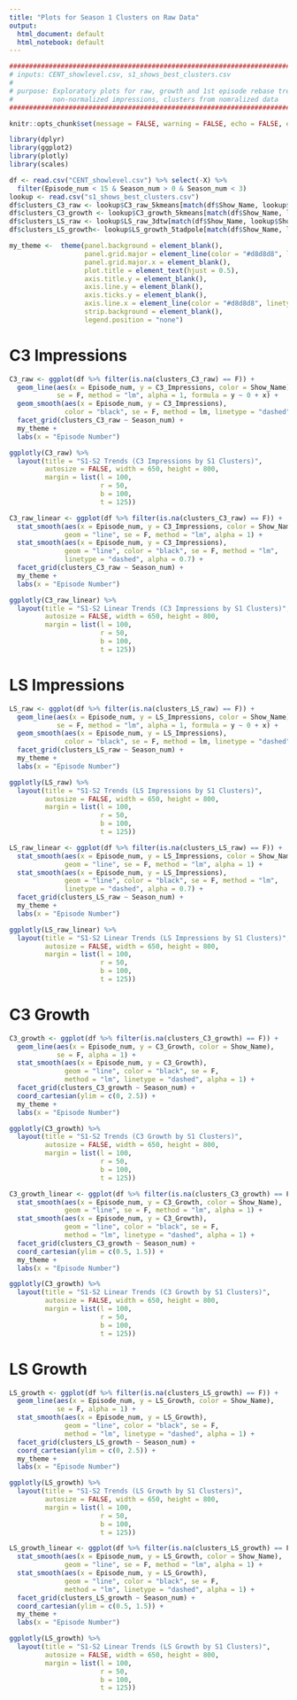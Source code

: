 ---
title: "Plots for Season 1 Clusters on Raw Data"
output:
  html_document: default
  html_notebook: default
---

```{r}
##################################################################################
# inputs: CENT_showlevel.csv, s1_shows_best_clusters.csv
#
# purpose: Exploratory plots for raw, growth and 1st episode rebase trends,
#          non-normalized impressions, clusters from nomralized data
##################################################################################
```

```{r setup, include=FALSE}
knitr::opts_chunk$set(message = FALSE, warning = FALSE, echo = FALSE, error = FALSE)
```

```{r}
library(dplyr)
library(ggplot2)
library(plotly)
library(scales)
```

```{r}
df <- read.csv("CENT_showlevel.csv") %>% select(-X) %>% 
  filter(Episode_num < 15 & Season_num > 0 & Season_num < 3)
lookup <- read.csv("s1_shows_best_clusters.csv")
df$clusters_C3_raw <- lookup$C3_raw_5kmeans[match(df$Show_Name, lookup$Show_Name)]
df$clusters_C3_growth <- lookup$C3_growth_5kmeans[match(df$Show_Name, lookup$Show_Name)]
df$clusters_LS_raw <- lookup$LS_raw_3dtw[match(df$Show_Name, lookup$Show_Name)]
df$clusters_LS_growth<- lookup$LS_growth_5tadpole[match(df$Show_Name, lookup$Show_Name)]
```

```{r}
my_theme <-  theme(panel.background = element_blank(), 
                   panel.grid.major = element_line(color = "#d8d8d8", linetype = "dotted"), 
                   panel.grid.major.x = element_blank(), 
                   plot.title = element_text(hjust = 0.5),
                   axis.title.y = element_blank(),
                   axis.line.y = element_blank(),
                   axis.ticks.y = element_blank(),
                   axis.line.x = element_line(color = "#d8d8d8", linetype = "dashed"),
                   strip.background = element_blank(), 
                   legend.position = "none")
```

# C3 Impressions

```{r, fig.height=8}
C3_raw <- ggplot(df %>% filter(is.na(clusters_C3_raw) == F)) +
  geom_line(aes(x = Episode_num, y = C3_Impressions, color = Show_Name), 
            se = F, method = "lm", alpha = 1, formula = y ~ 0 + x) +
  geom_smooth(aes(x = Episode_num, y = C3_Impressions), 
              color = "black", se = F, method = lm, linetype = "dashed") +
  facet_grid(clusters_C3_raw ~ Season_num) +
  my_theme + 
  labs(x = "Episode Number")

ggplotly(C3_raw) %>% 
  layout(title = "S1-S2 Trends (C3 Impressions by S1 Clusters)",
         autosize = FALSE, width = 650, height = 800, 
         margin = list(l = 100, 
                       r = 50, 
                       b = 100, 
                       t = 125))
```

```{r, fig.height=8}
C3_raw_linear <- ggplot(df %>% filter(is.na(clusters_C3_raw) == F)) +
  stat_smooth(aes(x = Episode_num, y = C3_Impressions, color = Show_Name), 
              geom = "line", se = F, method = "lm", alpha = 1) +
  stat_smooth(aes(x = Episode_num, y = C3_Impressions), 
              geom = "line", color = "black", se = F, method = "lm", 
              linetype = "dashed", alpha = 0.7) +
  facet_grid(clusters_C3_raw ~ Season_num) +
  my_theme +
  labs(x = "Episode Number")

ggplotly(C3_raw_linear) %>% 
  layout(title = "S1-S2 Linear Trends (C3 Impressions by S1 Clusters)",
         autosize = FALSE, width = 650, height = 800, 
         margin = list(l = 100, 
                       r = 50, 
                       b = 100, 
                       t = 125))
```

# LS Impressions

```{r, fig.height=8}
LS_raw <- ggplot(df %>% filter(is.na(clusters_LS_raw) == F)) +
  geom_line(aes(x = Episode_num, y = LS_Impressions, color = Show_Name), 
            se = F, method = "lm", alpha = 1, formula = y ~ 0 + x) +
  geom_smooth(aes(x = Episode_num, y = LS_Impressions), 
              color = "black", se = F, method = lm, linetype = "dashed") +
  facet_grid(clusters_LS_raw ~ Season_num) +
  my_theme + 
  labs(x = "Episode Number")

ggplotly(LS_raw) %>% 
  layout(title = "S1-S2 Trends (LS Impressions by S1 Clusters)",
         autosize = FALSE, width = 650, height = 800, 
         margin = list(l = 100, 
                       r = 50, 
                       b = 100, 
                       t = 125))
```

```{r, fig.height=8}
LS_raw_linear <- ggplot(df %>% filter(is.na(clusters_LS_raw) == F)) +
  stat_smooth(aes(x = Episode_num, y = LS_Impressions, color = Show_Name), 
              geom = "line", se = F, method = "lm", alpha = 1) +
  stat_smooth(aes(x = Episode_num, y = LS_Impressions), 
              geom = "line", color = "black", se = F, method = "lm", 
              linetype = "dashed", alpha = 0.7) +
  facet_grid(clusters_LS_raw ~ Season_num) +
  my_theme +
  labs(x = "Episode Number")

ggplotly(LS_raw_linear) %>% 
  layout(title = "S1-S2 Linear Trends (LS Impressions by S1 Clusters)",
         autosize = FALSE, width = 650, height = 800, 
         margin = list(l = 100, 
                       r = 50, 
                       b = 100, 
                       t = 125))
```

# C3 Growth

```{r, fig.height=8}
C3_growth <- ggplot(df %>% filter(is.na(clusters_C3_growth) == F)) +
  geom_line(aes(x = Episode_num, y = C3_Growth, color = Show_Name), 
            se = F, alpha = 1) +
  stat_smooth(aes(x = Episode_num, y = C3_Growth), 
              geom = "line", color = "black", se = F, 
              method = "lm", linetype = "dashed", alpha = 1) +
  facet_grid(clusters_C3_growth ~ Season_num) +
  coord_cartesian(ylim = c(0, 2.5)) +
  my_theme +
  labs(x = "Episode Number")

ggplotly(C3_growth) %>% 
  layout(title = "S1-S2 Trends (C3 Growth by S1 Clusters)",
         autosize = FALSE, width = 650, height = 800, 
         margin = list(l = 100, 
                       r = 50, 
                       b = 100, 
                       t = 125))
```

```{r, fig.height=8}
C3_growth_linear <- ggplot(df %>% filter(is.na(clusters_C3_growth) == F)) +
  stat_smooth(aes(x = Episode_num, y = C3_Growth, color = Show_Name), 
              geom = "line", se = F, method = "lm", alpha = 1) +
  stat_smooth(aes(x = Episode_num, y = C3_Growth), 
              geom = "line", color = "black", se = F, 
              method = "lm", linetype = "dashed", alpha = 1) +
  facet_grid(clusters_C3_growth ~ Season_num) +
  coord_cartesian(ylim = c(0.5, 1.5)) +
  my_theme +
  labs(x = "Episode Number")

ggplotly(C3_growth) %>% 
  layout(title = "S1-S2 Linear Trends (C3 Growth by S1 Clusters)",
         autosize = FALSE, width = 650, height = 800, 
         margin = list(l = 100, 
                       r = 50, 
                       b = 100, 
                       t = 125))
```

# LS Growth

```{r, fig.height=8}
LS_growth <- ggplot(df %>% filter(is.na(clusters_LS_growth) == F)) +
  geom_line(aes(x = Episode_num, y = LS_Growth, color = Show_Name), 
            se = F, alpha = 1) +
  stat_smooth(aes(x = Episode_num, y = LS_Growth), 
              geom = "line", color = "black", se = F, 
              method = "lm", linetype = "dashed", alpha = 1) +
  facet_grid(clusters_LS_growth ~ Season_num) +
  coord_cartesian(ylim = c(0, 2.5)) +
  my_theme +
  labs(x = "Episode Number")

ggplotly(LS_growth) %>% 
  layout(title = "S1-S2 Trends (LS Growth by S1 Clusters)",
         autosize = FALSE, width = 650, height = 800, 
         margin = list(l = 100, 
                       r = 50, 
                       b = 100, 
                       t = 125))
```

```{r, fig.height=8}
LS_growth_linear <- ggplot(df %>% filter(is.na(clusters_LS_growth) == F)) +
  stat_smooth(aes(x = Episode_num, y = LS_Growth, color = Show_Name), 
              geom = "line", se = F, method = "lm", alpha = 1) +
  stat_smooth(aes(x = Episode_num, y = LS_Growth), 
              geom = "line", color = "black", se = F, 
              method = "lm", linetype = "dashed", alpha = 1) +
  facet_grid(clusters_LS_growth ~ Season_num) +
  coord_cartesian(ylim = c(0.5, 1.5)) +
  my_theme +
  labs(x = "Episode Number")

ggplotly(LS_growth) %>% 
  layout(title = "S1-S2 Linear Trends (LS Growth by S1 Clusters)",
         autosize = FALSE, width = 650, height = 800, 
         margin = list(l = 100, 
                       r = 50, 
                       b = 100, 
                       t = 125))
```
